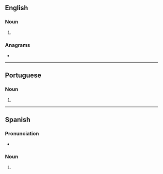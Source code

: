 {{also|acérolas}}
==English==

===Noun===
{{head|en|noun form}}

# {{plural of|en|acerola}}

===Anagrams===
* {{anagrams|en|a=aacelors|Coral Sea|rosaceal}}

----

==Portuguese==

===Noun===
{{head|pt|noun plural form}}

# {{plural of|pt|acerola}}

----

==Spanish==

===Pronunciation===
* {{es-IPA}}

===Noun===
{{head|es|noun form}}

# {{plural of|es|acerola}}